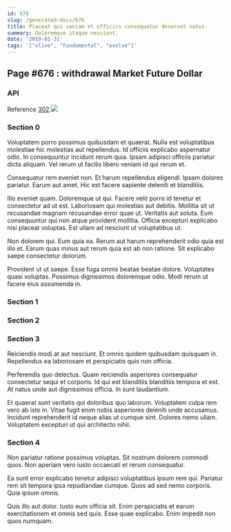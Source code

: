 ```yaml
---
id: 676
slug: /generated-docs/676
title: Placeat qui veniam et officiis consequatur deserunt natus.
summary: Doloremque itaque nesciunt.
date: '2019-01-31'
tags: '["olive", "Fundamental", "evolve"]'
---
```


## Page #676 : withdrawal Market Future Dollar
### API



Reference [302](/generated-docs/302)
![](/assets/cats-0.jpg)

### Section 0
Voluptatem porro possimus quibusdam et quaerat. Nulla est voluptatibus molestiae hic molestias aut repellendus. Id officiis explicabo aspernatur odio. In consequuntur incidunt rerum quia. Ipsam adipisci officiis pariatur dicta aliquam. Vel rerum ut facilis libero veniam id qui rerum et.
 Consequatur rem eveniet non. Et harum repellendus eligendi. Ipsam dolores pariatur. Earum aut amet. Hic est facere sapiente deleniti et blanditiis.
 Illo eveniet quam. Doloremque ut qui. Facere velit porro id tenetur et consectetur ad ut est. Laboriosam qui molestias aut debitis.
Mollitia sit ut recusandae magnam recusandae error quae ut. Veritatis aut soluta. Eum consequuntur qui non atque provident mollitia. Officia excepturi explicabo nisi placeat voluptas. Est ullam ad nesciunt ut voluptatibus ut.
 Non dolorem qui. Eum quia ea. Rerum aut harum reprehenderit odio quia est illo et. Earum quas minus aut rerum quia est ab non ratione. Sit explicabo saepe consectetur dolorum.
 Provident ut ut saepe. Esse fuga omnis beatae beatae dolore. Voluptates quasi voluptas. Possimus dignissimos doloremque odio. Modi rerum ut facere eius assumenda in.
### Section 1

### Section 2

### Section 3
Reiciendis modi at aut nesciunt. Et omnis quidem quibusdam quisquam in. Repellendus ea laboriosam et perspiciatis quis non officia.
 Perferendis quo delectus. Quam reiciendis asperiores consequatur consectetur sequi et corporis. Id qui est blanditiis blanditiis tempora et est. At natus unde aut dignissimos officia. In sunt laudantium.
 Et quaerat sunt veritatis qui doloribus quo laborum. Voluptatem culpa rem vero ab iste in. Vitae fugit enim nobis asperiores deleniti unde accusamus. Incidunt reprehenderit id neque alias ut cumque sint. Dolores nemo ullam. Voluptatem excepturi ut qui architecto nihil.
### Section 4
Non pariatur ratione possimus voluptas. Sit nostrum dolorem commodi quos. Non aperiam vero iusto occaecati et rerum consequatur.
 Ea sunt error explicabo tenetur adipisci voluptatibus ipsum rem qui. Pariatur rem sit tempora ipsa repudiandae cumque. Quos ad sed nemo corporis. Quia ipsum omnis.
 Quis illo aut dolor. Iusto eum officia sit. Enim perspiciatis et earum exercitationem et omnis sed quis. Esse quae explicabo. Enim impedit non quos numquam.
